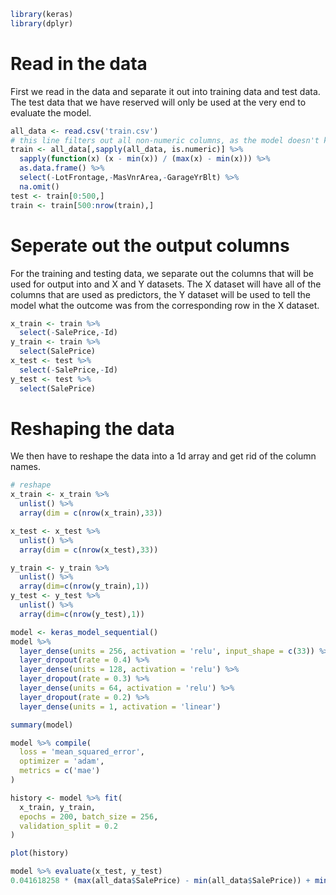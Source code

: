 ```r
library(keras)
library(dplyr)
```

# Read in the data
First we read in the data and separate it out into training data and test data. The test data that we have reserved will only be used at the very end to evaluate the model.

```r
all_data <- read.csv('train.csv')
# this line filters out all non-numeric columns, as the model doesn't know how to handle strings
train <- all_data[,sapply(all_data, is.numeric)] %>%
  sapply(function(x) (x - min(x)) / (max(x) - min(x))) %>%
  as.data.frame() %>%
  select(-LotFrontage,-MasVnrArea,-GarageYrBlt) %>%
  na.omit()
test <- train[0:500,]
train <- train[500:nrow(train),]
```

# Seperate out the output columns
For the training and testing data, we separate out the columns that will be used for output into and X and Y datasets. The X dataset will have all of the columns that are used as predictors, the Y dataset will be used to tell the model what the outcome was from the corresponding row in the X dataset.

```r
x_train <- train %>%
  select(-SalePrice,-Id)
y_train <- train %>%
  select(SalePrice)
x_test <- test %>%
  select(-SalePrice,-Id)
y_test <- test %>%
  select(SalePrice)
```

# Reshaping the data
We then have to reshape the data into a 1d array and get rid of the column names.

```r
# reshape
x_train <- x_train %>%
  unlist() %>%
  array(dim = c(nrow(x_train),33))

x_test <- x_test %>%
  unlist() %>%
  array(dim = c(nrow(x_test),33))
```

```r
y_train <- y_train %>%
  unlist() %>%
  array(dim=c(nrow(y_train),1))
y_test <- y_test %>%
  unlist() %>%
  array(dim=c(nrow(y_test),1))
```

```r
model <- keras_model_sequential() 
model %>% 
  layer_dense(units = 256, activation = 'relu', input_shape = c(33)) %>% 
  layer_dropout(rate = 0.4) %>% 
  layer_dense(units = 128, activation = 'relu') %>%
  layer_dropout(rate = 0.3) %>%
  layer_dense(units = 64, activation = 'relu') %>%
  layer_dropout(rate = 0.2) %>%
  layer_dense(units = 1, activation = 'linear')
```

```r
summary(model)
```

```r
model %>% compile(
  loss = 'mean_squared_error',
  optimizer = 'adam',
  metrics = c('mae')
)
```

```r
history <- model %>% fit(
  x_train, y_train, 
  epochs = 200, batch_size = 256, 
  validation_split = 0.2
)
```

```r
plot(history)
```

```r
model %>% evaluate(x_test, y_test)
0.041618258 * (max(all_data$SalePrice) - min(all_data$SalePrice)) + min(all_data$SalePrice)
```

